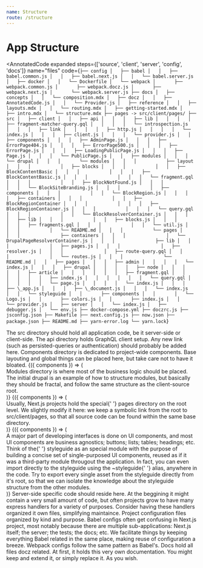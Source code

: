 ```yaml
---
name: Structure
route: /structure
---
```



# App Structure

<AnnotatedCode
  expanded
  steps={['source', 'client', 'server', 'config', 'docs']}
  name="files"
  code={`
├── config
│   ├── babel
│   │   ├── babel.common.js
│   │   ├── babel.next.js
│   │   └── babel.server.js
│   ├── docker
│   │   └── Dockerfile
│   └── webpack
│       ├── webpack.common.js
│       ├── webpack.docz.js
│       ├── webpack.next.js
│       └── webpack.server.js
├── docs
│   ├── concepts
│   │   └── composition.mdx
│   ├── docz
│   │   ├── AnnotatedCode.js
│   │   └── Provider.js
│   ├── reference
│   │   ├── layouts.mdx
│   │   └── routing.mdx
│   ├── getting-started.mdx
│   ├── intro.mdx
│   └── structure.mdx
├── pages -> src/client/pages/
├── src
│   ├── client
│   │   ├── api
│   │   │   ├── lib
│   │   │   │   ├── fragment-matcher-query.gql
│   │   │   │   └── introspection.js
│   │   │   ├── link
│   │   │   │   ├── http.js
│   │   │   │   └── index.js
│   │   │   ├── client.js
│   │   │   └── provider.js
│   │   ├── components
│   │   │   ├── AdminPage.js
│   │   │   ├── ErrorPage404.js
│   │   │   ├── ErrorPage500.js
│   │   │   ├── ErrorPage.js
│   │   │   ├── LoadingPublicPage.js
│   │   │   ├── Page.js
│   │   │   └── PublicPage.js
│   │   ├── modules
│   │   │   └── drupal
│   │   │       └── modules
│   │   │           ├── layout
│   │   │           │   ├── blocks
│   │   │           │   │   ├── BlockContentBasic
│   │   │           │   │   │   ├── BlockContentBasic.js
│   │   │           │   │   │   └── fragment.gql
│   │   │           │   │   ├── BlockNotFound.js
│   │   │           │   │   └── BlockSiteBranding.js
│   │   │           │   ├── components
│   │   │           │   │   └── BlockRegion.js
│   │   │           │   ├── containers
│   │   │           │   │   ├── BlockRegionContainer
│   │   │           │   │   │   ├── BlockRegionContainer.js
│   │   │           │   │   │   └── query.gql
│   │   │           │   │   └── BlockResolverContainer.js
│   │   │           │   ├── lib
│   │   │           │   │   ├── blocks.js
│   │   │           │   │   ├── fragments.gql
│   │   │           │   │   └── util.js
│   │   │           │   └── README.md
│   │   │           └── pages
│   │   │               ├── containers
│   │   │               │   └── DrupalPageResolverContainer.js
│   │   │               ├── lib
│   │   │               │   ├── pages.js
│   │   │               │   ├── resolver.js
│   │   │               │   ├── route-query.gql
│   │   │               │   └── routes.js
│   │   │               └── README.md
│   │   ├── pages
│   │   │   ├── admin
│   │   │   │   └── index.js
│   │   │   ├── drupal
│   │   │   │   ├── node
│   │   │   │   │   ├── article
│   │   │   │   │   │   ├── fragment.gql
│   │   │   │   │   │   ├── index.js
│   │   │   │   │   │   └── query.gql
│   │   │   │   │   └── page.js
│   │   │   │   └── index.js
│   │   │   ├── \_app.js
│   │   │   ├── \_document.js
│   │   │   └── index.js
│   │   └── styleguide
│   │       ├── components
│   │       │   └── Logo.js
│   │       ├── colors.js
│   │       ├── index.js
│   │       └── provider.js
│   ├── server
│   │   └── index.js
│   ├── debugger.js
│   └── env.js
├── docker-compose.yml
├── doczrc.js
├── jsconfig.json
├── Makefile
├── next.config.js
├── now.json
├── package.json
├── README.md
├── yarn-error.log
└── yarn.lock
`}
>
  <Annotation step="source" line={27} to={100}>
    The src directory should hold all application code, be it server-side or
    client-side.
  </Annotation>
  <Annotation step="client" line={30} to={37}>
    The api directory holds GraphQL client setup. Any new link (such as
    persisted-queries or authentication) should probably be added here.
  </Annotation>
  <Annotation step="client" line={38} to={45}>
    Components directory is dedicated to project-wide components. Base layouting
    and global things can be placed here, but take care not to have it bloated.
  </Annotation>
  <Annotation step="client" line={47} to={76}>
    {({ components }) => (
      <div>
        Modules directory is where most of the business logic should be placed.
        The initial <components.inlineCode>drupal</components.inlineCode> is an
        example of how to structure modules, but basically they should be
        fractal, and follow the same structure as the client-source root.
      </div>
    )}
  </Annotation>
  <Annotation step="client" line={78} to={90}>
    {({ components }) => (
      <div>
        Usually, Next.js projects hold the special{' '}
        <components.inlineCode>pages</components.inlineCode> directory on the
        root level. We slightly modify it here: we keep a symbolic link from the
        root to <components.inlineCode>src/client/pages</components.inlineCode>,
        so that all source code can be found within the same base directory.
      </div>
    )}
  </Annotation>
  <Annotation step="client" line={92} to={96}>
    {({ components }) => (
      <div>
        A major part of developing interfaces is done on UI components, and most
        UI components are business agnostics; buttons; lists; tables; headings;
        etc. Think of the{' '}
        <components.inlineCode>styleguide</components.inlineCode> as an special
        module with the purpose of building a concise set of single-purposed UI
        components, reused as if it was a third-party module througout the
        application. In fact, you can even import directly to the styleguide
        using the <components.inlineCode>~styleguide</components.inlineCode>{' '}
        alias, anywhere in the code. Try to export every single asset from the
        styleguide directly from it's root, so that we can isolate the knowledge
        about the styleguide structure from the other modules.
      </div>
    )}
  </Annotation>
  <Annotation step="server" line={97} to={98}>
    Server-side specific code should reside here. At the beggining it might
    contain a very small amount of code, but often projects grow to have many
    express handlers for a variety of purposes. Consider having these handlers
    organized it own files, simplifying maintaince.
  </Annotation>
  <Annotation step="config" line={2}>
    Project configuration files organized by kind and purpose.
  </Annotation>
  <Annotation step="config" line={4} to={6}>
    Babel configs often get confusing in Next.js project, most notably because
    there are multiple sub-applications: Next.js itself; the server; the tests;
    the docs; etc. We facilitate things by keeping everything Babel related in
    the same place, making reuse of configuration a breeze.
  </Annotation>
  <Annotation step="config" line={10} to={13}>
    Webpack configs follow the same pattern as Babel's.
  </Annotation>
  <Annotation step="docs" line={14} to={25}>
    Docs hold all files docz related. At first, it holds this very own
    documentation. You might keep and extend it, or simply replace it. As you
    wish.
  </Annotation>
</AnnotatedCode>
